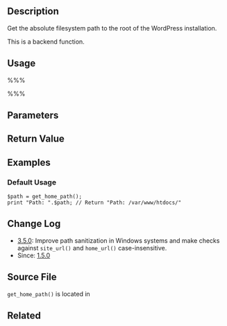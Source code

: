 == Description ==
Get the absolute filesystem path to the root of the WordPress installation.

This is a backend function.

== Usage ==

%%% <?php $path = get_home_path(); ?> %%%

== Parameters ==

== Return Value ==
{{Return||string|Full filesystem path to the root of the WordPress installation.  If you install wordpress in subfolder, it will NOT show subfolder location. You can use the constant ABSPATH if you need the full path including the sub-directory.}}

== Examples ==

=== Default Usage ===
<pre>
$path = get_home_path();
print "Path: ".$path; // Return "Path: /var/www/htdocs/"
</pre>

== Change Log ==
* [[Version_3.5|3.5.0]]: Improve path sanitization in Windows systems and make checks against <tt>site_url()</tt> and <tt>home_url()</tt> case-insensitive. 
* Since: [[Version_1.5|1.5.0]]

== Source File ==

<tt>get_home_path()</tt> is located in {{Trac|wp-admin/includes/file.php}}

== Related ==